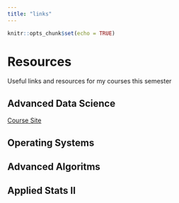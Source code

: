 ```yaml
---
title: "links"
---
```


```r
knitr::opts_chunk$set(echo = TRUE)
```

# Resources {.tabset}  
Useful links and resources for my courses this semester

## Advanced Data Science  

[Course Site](https://data485.netlify.app/index.html)

## Operating Systems  


## Advanced Algoritms  


## Applied Stats II  

